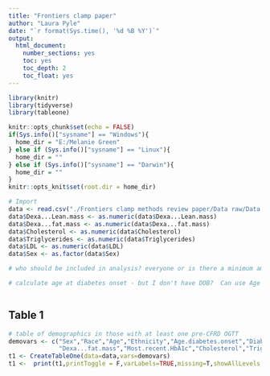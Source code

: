 ```yaml
---
title: "Frontiers clamp paper"
author: "Laura Pyle"
date: "`r format(Sys.time(), '%d %B %Y')`"
output:
  html_document:
    number_sections: yes
    toc: yes
    toc_depth: 2
    toc_float: yes
---
```


```r
library(knitr)
library(tidyverse)
library(tableone)

knitr::opts_chunk$set(echo = FALSE)
if(Sys.info()["sysname"] == "Windows"){
  home_dir = "E:/Melanie Green"
} else if (Sys.info()["sysname"] == "Linux"){
  home_dir = ""
} else if (Sys.info()["sysname"] == "Darwin"){
  home_dir = ""
}
knitr::opts_knit$set(root.dir = home_dir)
```

```r
# Import
data <- read.csv("./Frontiers clamp methods review paper/Data raw/Data template for paper_MelanieLaura.csv",na.strings = c(".",""," "))
data$Dexa...Lean.mass <- as.numeric(data$Dexa...Lean.mass)
data$Dexa...fat.mass <- as.numeric(data$Dexa...fat.mass)
data$Cholesterol <- as.numeric(data$Cholesterol)
data$Triglycerides <- as.numeric(data$Triglycerides)
data$LDL <- as.numeric(data$LDL)
data$Sex <- as.factor(data$Sex)

# who should be included in analysis? everyone or is there a minimum amount of data?

# calculate age at diabetes onset - but I don't have DOB?  Can use Age but don't have date of visit?

```

```r

```

## Table 1

```r

# table of demographics in those with at least one pre-CFRD OGTT
demovars <- c("Sex","Race","Age","Ethnicity","Age.diabetes.onset","Diabetes.duration_years","Dexa...Lean.mass",
              "Dexa...fat.mass","Most.recent.HbA1c","Cholesterol","Triglycerides","LDL")
t1 <- CreateTableOne(data=data,vars=demovars)
t1 <-  print(t1,printToggle = F,varLabels=TRUE,missing=T,showAllLevels = T,test = F)

```


